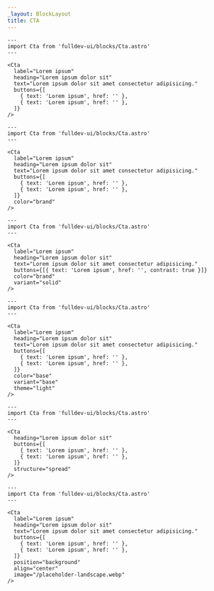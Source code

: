 ```yaml
---
_layout: BlockLayout
title: CTA
---
```


```astro live props={{ title: 'Centered' }}
---
import Cta from 'fulldev-ui/blocks/Cta.astro'
---

<Cta
  label="Lorem ipsum"
  heading="Lorem ipsum dolor sit"
  text="Lorem ipsum dolor sit amet consectetur adipisicing."
  buttons={[
    { text: 'Lorem ipsum', href: '' },
    { text: 'Lorem ipsum', href: '' },
  ]}
/>
```

```astro live props={{ title: 'Brand' }}
---
import Cta from 'fulldev-ui/blocks/Cta.astro'
---

<Cta
  label="Lorem ipsum"
  heading="Lorem ipsum dolor sit"
  text="Lorem ipsum dolor sit amet consectetur adipisicing."
  buttons={[
    { text: 'Lorem ipsum', href: '' },
    { text: 'Lorem ipsum', href: '' },
  ]}
  color="brand"
/>
```

```astro live props={{ title: 'Solid' }}
---
import Cta from 'fulldev-ui/blocks/Cta.astro'
---

<Cta
  label="Lorem ipsum"
  heading="Lorem ipsum dolor sit"
  text="Lorem ipsum dolor sit amet consectetur adipisicing."
  buttons={[{ text: 'Lorem ipsum', href: '', contrast: true }]}
  color="brand"
  variant="solid"
/>
```

```astro live props={{ title: 'Light' }}
---
import Cta from 'fulldev-ui/blocks/Cta.astro'
---

<Cta
  label="Lorem ipsum"
  heading="Lorem ipsum dolor sit"
  text="Lorem ipsum dolor sit amet consectetur adipisicing."
  buttons={[
    { text: 'Lorem ipsum', href: '' },
    { text: 'Lorem ipsum', href: '' },
  ]}
  color="base"
  variant="base"
  theme="light"
/>
```

```astro live props={{ title: 'Spread' }}
---
import Cta from 'fulldev-ui/blocks/Cta.astro'
---

<Cta
  heading="Lorem ipsum dolor sit"
  buttons={[
    { text: 'Lorem ipsum', href: '' },
    { text: 'Lorem ipsum', href: '' },
  ]}
  structure="spread"
/>
```

```astro live props={{ title: 'Background' }}
---
import Cta from 'fulldev-ui/blocks/Cta.astro'
---

<Cta
  label="Lorem ipsum"
  heading="Lorem ipsum dolor sit"
  text="Lorem ipsum dolor sit amet consectetur adipisicing."
  buttons={[
    { text: 'Lorem ipsum', href: '' },
    { text: 'Lorem ipsum', href: '' },
  ]}
  position="background"
  align="center"
  image="/placeholder-landscape.webp"
/>
```
